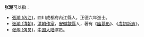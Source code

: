'''张潮'''可以指：
* [[張潮_(內江)|張潮 (內江)]]，四川成都府內江縣人，正德六年進士。
* [[张潮_(清朝)|张潮 (清朝)]]，[[清朝|清朝]][[作家|作家]]，[[安徽|安徽]][[歙縣|歙縣]]人，著有《[[幽夢影|幽夢影]]》、《[[虞初新志|虞初新志]]》。
* [[张潮_(演员)|张潮 (演员)]]，[[中国大陆|中国大陆]]演员。

{{消歧义|C潮|cat=二字张姓人名消歧义}}